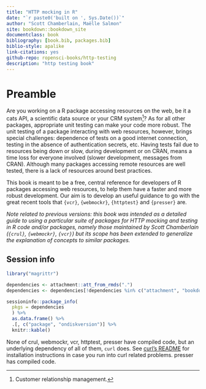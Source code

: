 ```yaml
--- 
title: "HTTP mocking in R"
date: "`r paste0('built on ', Sys.Date())`"
author: "Scott Chamberlain, Maëlle Salmon"
site: bookdown::bookdown_site
documentclass: book
bibliography: [book.bib, packages.bib]
biblio-style: apalike
link-citations: yes
github-repo: ropensci-books/http-testing
description: "http testing book"
---
```


# Preamble

Are you working on a R package accessing resources on the web, be it a cats API, a scientific data source or your CRM system[^crm]?
As for all other packages, appropriate unit testing can make your code more robust.
The unit testing of a package interacting with web resources, however, brings special challenges: 
dependence of tests on a good internet connection, testing in the absence of authentication secrets, etc.
Having tests fail due to resources being down or slow, during development or on CRAN, means a time loss for everyone involved (slower development, messages from CRAN).
Although many packages accessing remote resources are well tested, there is a lack of resources around best practices.

This book is meant to be a free, central reference for developers of R packages accessing web resources, to help them have a faster and more robust development.
Our aim is to develop an useful guidance to go with the great recent tools that `{vcr}`, `{webmockr}`, `{httptest}` and `{presser}` are.

_Note related to previous versions: this book was intended as a detailed guide to using a particular suite of packages for HTTP mocking and testing in R code and/or packages, namely those maintained by Scott Chamberlain (`{crul}`, `{webmockr}`, `{vcr}`) but its scope has been extended to generalize the explanation of concepts to similar packages._

## Session info

```r
library("magrittr")

dependencies <- attachment::att_from_rmds(".")
dependencies <- dependencies[!dependencies %in% c("attachment", "bookdown", "knitr")]

sessioninfo::package_info(
  pkgs = dependencies
  ) %>%
  as.data.frame() %>%
  .[, c("package", "ondiskversion")] %>%
  knitr::kable()
```

None of crul, webmockr, vcr, httptest, presser have compiled code, but an underlying dependency of all of them, `curl` does. See [curl's README](https://github.com/jeroen/curl/#installation) for installation instructions in case you run into curl related problems. presser has compiled code.

[^crm]: Customer relationship management.